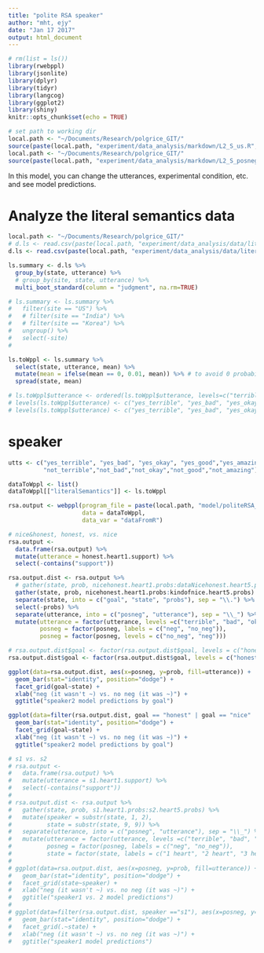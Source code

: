 ```yaml
---
title: "polite RSA speaker"
author: "mht, ejy"
date: "Jan 17 2017"
output: html_document
---
```


```r
# rm(list = ls())
library(rwebppl)
library(jsonlite)
library(dplyr)
library(tidyr)
library(langcog)
library(ggplot2)
library(shiny)
knitr::opts_chunk$set(echo = TRUE)

# set path to working dir
local.path <- "~/Documents/Research/polgrice_GIT/"
source(paste(local.path, "experiment/data_analysis/markdown/L2_S_us.R", sep=""))
local.path <- "~/Documents/Research/polgrice_GIT/"
source(paste(local.path, "experiment/data_analysis/markdown/L2_S_posneg.R", sep=""))
```

In this model, you can change the utterances, experimental condition, etc. and see model predictions.

# Analyze the literal semantics data

```r
local.path <- "~/Documents/Research/polgrice_GIT/"
# d.ls <- read.csv(paste(local.path, "experiment/data_analysis/data/literalSemantics_sites.csv", sep=""))
d.ls <- read.csv(paste(local.path, "experiment/data_analysis/data/literalSemantics_wNeg.csv", sep=""))

ls.summary <- d.ls %>%
  group_by(state, utterance) %>%
  # group_by(site, state, utterance) %>%
  multi_boot_standard(column = "judgment", na.rm=TRUE)

# ls.summary <- ls.summary %>%
#   filter(site == "US") %>%
#   # filter(site == "India") %>%
#   # filter(site == "Korea") %>%
#   ungroup() %>%
#   select(-site)
#   

ls.toWppl <- ls.summary %>%
  select(state, utterance, mean) %>%
  mutate(mean = ifelse(mean == 0, 0.01, mean)) %>% # to avoid 0 probabilities
  spread(state, mean)

# ls.toWppl$utterance <- ordered(ls.toWppl$utterance, levels=c("terrible", "bad", "okay", "good", "amazing"))
# levels(ls.toWppl$utterance) <- c("yes_terrible", "yes_bad", "yes_okay", "yes_good","yes_amazing")
# levels(ls.toWppl$utterance) <- c("yes_terrible", "yes_bad", "yes_okay", "yes_good","yes_amazing", "not_terrible","not_bad","not_okay","not_good","not_amazing")

```

# speaker

```r
utts <- c("yes_terrible", "yes_bad", "yes_okay", "yes_good","yes_amazing",
          "not_terrible","not_bad","not_okay","not_good","not_amazing")

dataToWppl <- list()
dataToWppl[["literalSemantics"]] <- ls.toWppl
```

```r
rsa.output <- webppl(program_file = paste(local.path, "model/politeRSA_s2.js", sep=""),
                     data = dataToWppl,
                     data_var = "dataFromR")

# nice&honest, honest, vs. nice
rsa.output <- 
  data.frame(rsa.output) %>%
  mutate(utterance = honest.heart1.support) %>%
  select(-contains("support")) 

rsa.output.dist <- rsa.output %>%
  # gather(state, prob, nicehonest.heart1.probs:dataNicehonest.heart5.probs) %>%
  gather(state, prob, nicehonest.heart1.probs:kindofnice.heart5.probs) %>%
  separate(state, into = c("goal", "state", "probs"), sep = "\\.") %>%
  select(-probs) %>%
  separate(utterance, into = c("posneg", "utterance"), sep = "\\_") %>%
  mutate(utterance = factor(utterance, levels =c("terrible", "bad", "okay", "good", "amazing")),
         posneg = factor(posneg, labels = c("neg", "no_neg")),
         posneg = factor(posneg, levels = c("no_neg", "neg")))

# rsa.output.dist$goal <- factor(rsa.output.dist$goal, levels = c("honest", "nice", "nicehonest", "dataHonest", "dataNice", "dataNicehonest"))
rsa.output.dist$goal <- factor(rsa.output.dist$goal, levels = c("honest", "kindofhonest", "nice", "kindofnice", "nicehonest"))

ggplot(data=rsa.output.dist, aes(x=posneg, y=prob, fill=utterance)) +
  geom_bar(stat="identity", position="dodge") +
  facet_grid(goal~state) +
  xlab("neg (it wasn't ~) vs. no neg (it was ~)") +
  ggtitle("speaker2 model predictions by goal")

ggplot(data=filter(rsa.output.dist, goal == "honest" | goal == "nice" | goal == "nicehonest"), aes(x=posneg, y=prob, fill=utterance)) +
  geom_bar(stat="identity", position="dodge") +
  facet_grid(goal~state) +
  xlab("neg (it wasn't ~) vs. no neg (it was ~)") +
  ggtitle("speaker2 model predictions by goal")

# s1 vs. s2
# rsa.output <- 
#   data.frame(rsa.output) %>%
#   mutate(utterance = s1.heart1.support) %>%
#   select(-contains("support")) 
# 
# rsa.output.dist <- rsa.output %>%
#   gather(state, prob, s1.heart1.probs:s2.heart5.probs) %>%
#   mutate(speaker = substr(state, 1, 2),
#          state = substr(state, 9, 9)) %>%
#   separate(utterance, into = c("posneg", "utterance"), sep = "\\_") %>%
#   mutate(utterance = factor(utterance, levels =c("terrible", "bad", "okay", "good", "amazing")),
#          posneg = factor(posneg, labels = c("neg", "no_neg")),
#          state = factor(state, labels = c("1 heart", "2 heart", "3 heart", "4 heart", "5 heart")))
# 
# ggplot(data=rsa.output.dist, aes(x=posneg, y=prob, fill=utterance)) +
#   geom_bar(stat="identity", position="dodge") +
#   facet_grid(state~speaker) +
#   xlab("neg (it wasn't ~) vs. no neg (it was ~)") +
#   ggtitle("speaker1 vs. 2 model predictions")
# 
# ggplot(data=filter(rsa.output.dist, speaker =="s1"), aes(x=posneg, y=prob, fill=utterance)) +
#   geom_bar(stat="identity", position="dodge") +
#   facet_grid(.~state) +
#   xlab("neg (it wasn't ~) vs. no neg (it was ~)") +
#   ggtitle("speaker1 model predictions")

```

